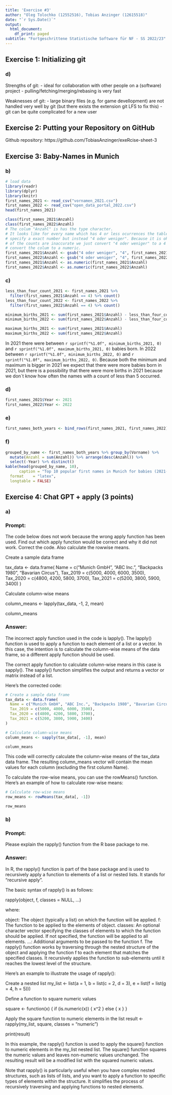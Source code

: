 ```yaml
---
title: 'Exercise #3'
author: "Oleg Tolochko (12552516), Tobias Anzinger (12615518)"
date: "`r Sys.Date()`"
output:
  html_document:
    df_print: paged
subtitle: "Fortgeschrittene Statistische Software für NF - SS 2022/23"
---
```



## Exercise 1: Initializing git

### d)

Strengths of git:
  - ideal for collaboration with other people on a (software) project
  - pulling/fetching/merging/rebasing is very fast

Weaknesses of git:
  - large binary files (e.g. for game devellopment) are not handled very well by git (but there exists the extension git LFS to fix this)
  - git can be quite complicated for a new user


## Exercise 2: Putting your Repository on GitHub 

Github repository: https://github.com/TobiasAnzinger/exeRcise-sheet-3

## Exercise 3: Baby-Names in Munich

### b)

```r
# load data
library(readr)
library(dplyr)
library(knitr)
first_names_2021 <- read_csv("vornamen_2021.csv")
first_names_2022 <- read_csv("open_data_portal_2022.csv")
head(first_names_2021)
```


```r
class(first_names_2021$Anzahl)
class(first_names_2022$Anzahl)
# The colum "Anzahl" is has the type character.
# It looks like for every name which has 4 or less ocurrences the table doesn't 
# specify a exact number but instead "4 oder weniger". Because it is ok that some
# of the counts are inaccurate we just convert "4 oder weniger" to a 4 and 
# convert the colum to a numeric.
first_names_2021$Anzahl <- gsub("4 oder weniger", "4", first_names_2021$Anzahl)
first_names_2022$Anzahl <- gsub("4 oder weniger", "4", first_names_2022$Anzahl)
first_names_2021$Anzahl <- as.numeric(first_names_2021$Anzahl)
first_names_2022$Anzahl <- as.numeric(first_names_2022$Anzahl)
```

### c)


```r
less_than_four_count_2021 <- first_names_2021 %>% 
  filter(first_names_2021$Anzahl == 4) %>% count()
less_than_four_count_2022 <- first_names_2022 %>% 
  filter(first_names_2022$Anzahl == 4) %>% count()

minimum_births_2021 <- sum(first_names_2021$Anzahl) - less_than_four_count_2021 * 3
minimum_births_2022 <- sum(first_names_2022$Anzahl) - less_than_four_count_2022 * 3

maximum_births_2021 <- sum(first_names_2021$Anzahl)
maximum_births_2022 <- sum(first_names_2022$Anzahl)
```

In 2021 there were between `r sprintf("%1.0f", minimum_births_2021, 0)` and `r sprintf("%1.0f", maximum_births_2021, 0)` babies born.
In 2022 between `r sprintf("%1.0f", minimum_births_2022, 0)` and `r sprintf("%1.0f", maximum_births_2022, 0)`.
Because both the minimum and maximum is bigger in 2021 we expect that there were more babies born in 2021, but there is a possibility that there were more births in 2021 because we don´t know how often the names with a count of less than 5 occurred.


### d)

```r
first_names_2021$Year <- 2021
first_names_2022$Year <- 2022
```

### e)

```r
first_names_both_years <- bind_rows(first_names_2021, first_names_2022)
```

### f)

```r
grouped_by_name <- first_names_both_years %>% group_by(Vorname) %>% 
  mutate(Anzahl = sum(Anzahl)) %>% arrange(desc(Anzahl)) %>% 
  select(-Year) %>% distinct()
kable(head(grouped_by_name, 10), 
      caption = "Top 10 popular first names in Munich for babies (2021-2022)",
  format    = "latex",
  longtable = FALSE)
```

\pagebreak
## Exercise 4: Chat GPT + apply (3 points)

### a)

### Prompt:

The code below does not work because the wrong apply function has
    been used. Find out which apply function would be correct and why it
    did not work. Correct the code. Also calculate the rowwise means.

Create a sample data frame

tax_data <- data.frame( Name = c("Munich GmbH", "ABC Inc.", "Backpacks
1980", "Bavarian Circus"), Tax_2019 = c(5000, 4000, 6000, 3500),
Tax_2020 = c(4800, 4200, 5800, 3700), Tax_2021 = c(5200, 3800, 5900,
3400) )

Calculate column-wise means

column_means <- lapply(tax_data, -1, 2, mean)

column_means



### Answer:

The incorrect apply function used in the code is lapply(). The lapply() function is used to apply a function to each element of a list or a vector. In this case, the intention is to calculate the column-wise means of the data frame, so a different apply function should be used.

The correct apply function to calculate column-wise means in this case is sapply(). The sapply() function simplifies the output and returns a vector or matrix instead of a list.

Here's the corrected code:

```r
# Create a sample data frame
tax_data <- data.frame(
  Name = c("Munich GmbH", "ABC Inc.", "Backpacks 1980", "Bavarian Circus"),
  Tax_2019 = c(5000, 4000, 6000, 3500),
  Tax_2020 = c(4800, 4200, 5800, 3700),
  Tax_2021 = c(5200, 3800, 5900, 3400)
)

# Calculate column-wise means
column_means <- sapply(tax_data[, -1], mean)

column_means
```

This code will correctly calculate the column-wise means of the tax_data data frame. The resulting column_means vector will contain the mean values for each column (excluding the first column Name).

To calculate the row-wise means, you can use the rowMeans() function. Here's an example of how to calculate row-wise means:

```r
# Calculate row-wise means
row_means <- rowMeans(tax_data[, -1])

row_means
```

### b)

### Prompt:

Please explain the rapply() function from the R base package to me.


### Answer:

In R, the rapply() function is part of the base package and is used to recursively apply a function to elements of a list or nested lists. It stands for "recursive apply".

The basic syntax of rapply() is as follows:

rapply(object, f, classes = NULL, ...)

where:

object: The object (typically a list) on which the function will be applied.
f: The function to be applied to the elements of object.
classes: An optional character vector specifying the classes of elements to which the function should be applied. If not specified, the function will be applied to all elements.
...: Additional arguments to be passed to the function f.
The rapply() function works by traversing through the nested structure of the object and applying the function f to each element that matches the specified classes. It recursively applies the function to sub-elements until it reaches the lowest level of the structure.

Here's an example to illustrate the usage of rapply():

Create a nested list
my_list <- list(a = 1, b = list(c = 2, d = 3), e = list(f = list(g = 4, h = 5)))

Define a function to square numeric values

square <- function(x) {
  if (is.numeric(x)) {
    x^2
  } else {
    x
  }
}

Apply the square function to numeric elements in the list
result <- rapply(my_list, square, classes = "numeric")

print(result)

In this example, the rapply() function is used to apply the square() function to numeric elements in the my_list nested list. The square() function squares the numeric values and leaves non-numeric values unchanged. The resulting result will be a modified list with the squared numeric values.

Note that rapply() is particularly useful when you have complex nested structures, such as lists of lists, and you want to apply a function to specific types of elements within the structure. It simplifies the process of recursively traversing and applying functions to nested elements.


